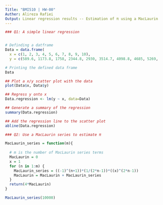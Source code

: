 ---
Title: "BMI510 | HW-00"
Auther: Alireza Rafiei
Output: Linear regression results -- Estimation of π using a MacLaurin series.
---

```{r}
### Q1: A simple linear regression


# Definding a datframe
Data = data.frame(
  x = c(1, 2, 3, 4, 5, 6, 7, 8, 9, 10),
  y = c(589.6, 1173.8, 1758, 2344.8, 2930, 3514.7, 4098.8, 4685, 5269, 5854))

# Printing the defined data frame
Data

## Plot a x/y scatter plot with the data
plot(Data$x, Data$y)

## Regress y onto x
Data.regression <- lm(y ~ x, data=Data)

## Generate a summary of the regression
summary(Data.regression)

## Add the regression line to the scatter plot
abline(Data.regression)
```
```{r}
### Q2: Use a MacLaurin series to estimate π

MacLaurin_series = function(m){
  
  # m is the number of MacLaurin series terms
  MacLaurin = 0
  x = 1
  for (n in 1:m) {
    MacLaurin_series = ((-1)^(n+1))*(1/(2*n-1))*((x)^(2*n-1))
    MacLaurin = MacLaurin + MacLaurin_series 
  }
  return(4*MacLaurin)
}

MacLaurin_series(10000)
```